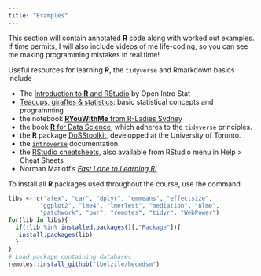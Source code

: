 ```yaml
---
title: "Examples"
---
```


This section will contain annotated **R** code along with worked out examples. If time permits, I will also include videos of me life-coding, so you can see me making programming mistakes in real time!

Useful resources for learning **R**, the `tidyverse` and Rmarkdown basics include

- The [Introduction to **R** and RStudio](http://openintrostat.github.io/oilabs-tidy/01_intro_to_r/intro_to_r.html) by Open Intro Stat
- [Teacups, giraffes & statistics](https://tinystats.github.io/teacups-giraffes-and-statistics/index.html): basic statistical concepts and programming
- the notebook [**RYouWithMe** from R-Ladies Sydney](https://rladiessydney.org/courses/ryouwithme/)
- the book [**R** for Data Science](https://r4ds.had.co.nz/index.html), which adheres to the `tidyverse` principles.
- the **R** package [DoSStoolkit](https://dosstoolkit.com/), developped at the University of Toronto.
- the [`introverse`](https://sjspielman.github.io/introverse/) documentation.
- the [RStudio cheatsheets](https://www.rstudio.com/resources/cheatsheets/), also available from RStudio menu in Help > Cheat Sheets
- Norman Matloff's [*Fast Lane to Learning R!*](https://github.com/matloff/fasteR)

To install all **R** packages used throughout the course, use the command
```r
libs <- c("afex", "car", "dplyr", "emmeans", "effectsize", 
         "ggplot2", "lme4", "lmerTest", "mediation", "nlme", 
         "patchwork", "pwr", "remotes", "tidyr", "WebPower")
for(lib in libs){
  if(!lib %in% installed.packages()[,"Package"]){
   install.packages(lib)
  }
}
# Load package containing databases
remotes::install_github("lbelzile/hecedsm")

```

